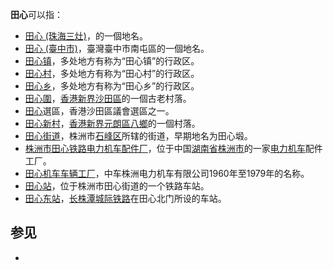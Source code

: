 '''田心'''可以指：
* [[田心_(珠海三灶)|田心 (珠海三灶)]]，{{PRC admin/fullname|44/04/04/100/204}}的一個地名。
* [[田心_(臺中市)|田心 (臺中市)]]，臺灣臺中市南屯區的一個地名。
* [[田心镇|田心镇]]，多处地方有称为“田心镇”的行政区。
* [[田心村|田心村]]，多处地方有称为“田心村”的行政区。
* [[田心乡|田心乡]]，多处地方有称为“田心乡”的行政区。
* [[田心圍|田心圍]]，[[香港|香港]][[新界|新界]][[沙田區|沙田區]]的一個古老村落。
* [[田心_(選區)|田心]]選區，香港沙田區議會選區之一。
* [[田心村_(八鄉)|田心新村]]，[[香港|香港]][[新界|新界]][[元朗區|元朗區]][[八鄉|八鄉]]的一個村落。
* [[田心街道|田心街道]]，株洲市[[石峰区|石峰区]]所辖的街道，早期地名为田心塅。
* [[株洲市田心铁路电力机车配件厂|株洲市田心铁路电力机车配件厂]]，位于中国[[湖南省|湖南省]][[株洲市|株洲市]]的一家[[电力机车|电力机车]]配件工厂。
* [[田心机车车辆工厂|田心机车车辆工厂]]，中车株洲电力机车有限公司1960年至1979年的名称。
* [[田心站|田心站]]，位于株洲市田心街道的一个铁路车站。
* [[田心东站|田心东站]]，[[长株潭城际铁路|长株潭城际铁路]]在田心北门所设的车站。

== 参见 ==
*{{Lookfrom|田心}}

{{disambig|T|Cat=二字地名消歧义}}